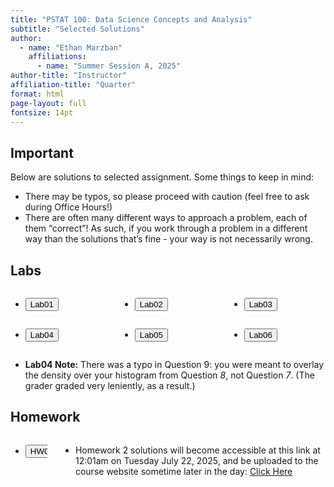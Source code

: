 ```yaml
---
title: "PSTAT 100: Data Science Concepts and Analysis"
subtitle: "Selected Solutions"
author:
  - name: "Ethan Marzban"
    affiliations:
      - name: "Summer Session A, 2025"
author-title: "Instructor"
affiliation-title: "Quarter"
format: html
page-layout: full
fontsize: 14pt
---
```



::: {.callout-important}
## **Important** 

Below are solutions to selected assignment. Some things to keep in mind:

-   There may be typos, so please proceed with caution (feel free to ask during Office Hours!)
-   There are often many different ways to approach a problem, each of them “correct”! As such, if you work through a problem in a different way than the solutions that’s fine - your way is not necessarily wrong.

:::


## Labs

:::: {.columns}

::: {.column width="33.3333%"}
-   <a href="../Files/Solns/lab01_solns.pdf" target="_blank"><button type="button" class="btn btn-primary">Lab01</button></a>
:::

::: {.column width="33.3333%"}
-   <a href="../Files/Solns/lab02_solns.pdf" target="_blank"><button type="button" class="btn btn-primary">Lab02</button></a>
:::

::: {.column width="33.3333%"}
-   <a href="../Files/Solns/lab03_solns.pdf" target="_blank"><button type="button" class="btn btn-primary">Lab03</button></a>
:::

::::


:::: {.columns}

::: {.column width="33.3333%"}
-   <a href="../Files/Solns/lab04_solns.pdf" target="_blank"><button type="button" class="btn btn-primary">Lab04</button></a>
:::

::: {.column width="33.3333%"}
-   <a href="../Files/Solns/lab05_solns.pdf" target="_blank"><button type="button" class="btn btn-primary">Lab05</button></a>
:::

::: {.column width="33.3333%"}
-   <a href="../Files/Solns/lab06_solns.pdf" target="_blank"><button type="button" class="btn btn-primary">Lab06</button></a>
:::

::::

-   **Lab04 Note:** There was a typo in Question 9: you were meant to overlay the density over your histogram from Question _8_, not Question _7_. (The grader graded very leniently, as a result.)


## Homework

:::: {.columns}

::: {.column width="33.3333%"}
-   <a href="../Files/Solns/HW01_Solns.pdf" target="_blank"><button type="button" class="btn btn-primary">HW01</button></a>
:::

-   Homework 2 solutions will become accessible at this link at 12:01am on Tuesday July 22, 2025, and be uploaded to the course website sometime later in the day: [Click Here](https://ucsb.instructure.com/courses/27498/modules)


::::